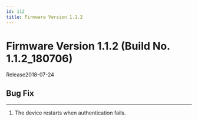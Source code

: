 ```yaml
---
id: 112
title: Firmware Version 1.1.2
---
```


# Firmware Version 1.1.2 (Build No. 1.1.2_180706)

Release<Separator/>2018-07-24

## Bug Fix

---

<BugLists>

1. The device restarts when authentication fails.

</BugLists>